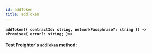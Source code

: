 ```yaml
---
id: addToken
title: addToken
---
```


#### `addToken({ contractId: string, networkPassphrase?: string }) -> <Promise<{ error?: string; }>>`


<strong>Test Freighter's `addToken` method:</strong>
<AddTokenDemo />

